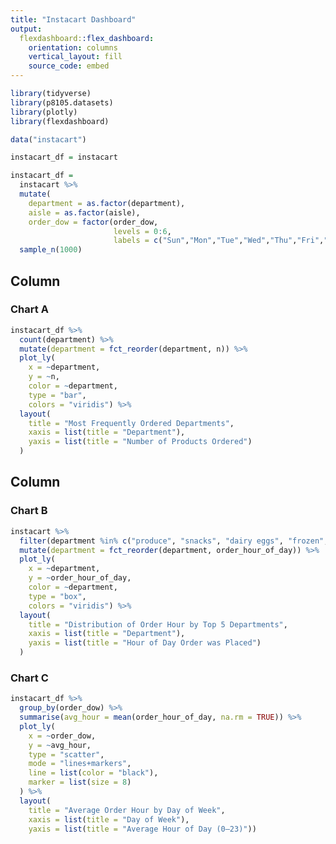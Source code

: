 ```yaml
---
title: "Instacart Dashboard"
output: 
  flexdashboard::flex_dashboard:
    orientation: columns
    vertical_layout: fill
    source_code: embed
---
```


```r
library(tidyverse)
library(p8105.datasets)
library(plotly)
library(flexdashboard)
```

```r
data("instacart")

instacart_df = instacart

instacart_df =
  instacart %>% 
  mutate(
    department = as.factor(department),
    aisle = as.factor(aisle),
    order_dow = factor(order_dow,
                       levels = 0:6,
                       labels = c("Sun","Mon","Tue","Wed","Thu","Fri","Sat"))) %>%
  sample_n(1000)
```

Column {data-width=650}
-----------------------------------------------------------------------

### Chart A

```r
instacart_df %>%
  count(department) %>%
  mutate(department = fct_reorder(department, n)) %>%
  plot_ly(
    x = ~department,
    y = ~n,
    color = ~department,
    type = "bar",
    colors = "viridis") %>%
  layout(
    title = "Most Frequently Ordered Departments",
    xaxis = list(title = "Department"),
    yaxis = list(title = "Number of Products Ordered")
  )
```

Column {data-width=350}
-----------------------------------------------------------------------

### Chart B

```r
instacart %>%
  filter(department %in% c("produce", "snacks", "dairy eggs", "frozen", "beverages")) %>%
  mutate(department = fct_reorder(department, order_hour_of_day)) %>% 
  plot_ly(
    x = ~department,
    y = ~order_hour_of_day,
    color = ~department,
    type = "box",
    colors = "viridis") %>% 
  layout(
    title = "Distribution of Order Hour by Top 5 Departments",
    xaxis = list(title = "Department"),
    yaxis = list(title = "Hour of Day Order was Placed")
  )
```

### Chart C

```r
instacart_df %>%
  group_by(order_dow) %>%                              
  summarise(avg_hour = mean(order_hour_of_day, na.rm = TRUE)) %>%  
  plot_ly(
    x = ~order_dow,
    y = ~avg_hour,
    type = "scatter",
    mode = "lines+markers",
    line = list(color = "black"),
    marker = list(size = 8)
  ) %>%
  layout(
    title = "Average Order Hour by Day of Week",
    xaxis = list(title = "Day of Week"),
    yaxis = list(title = "Average Hour of Day (0–23)"))
```

